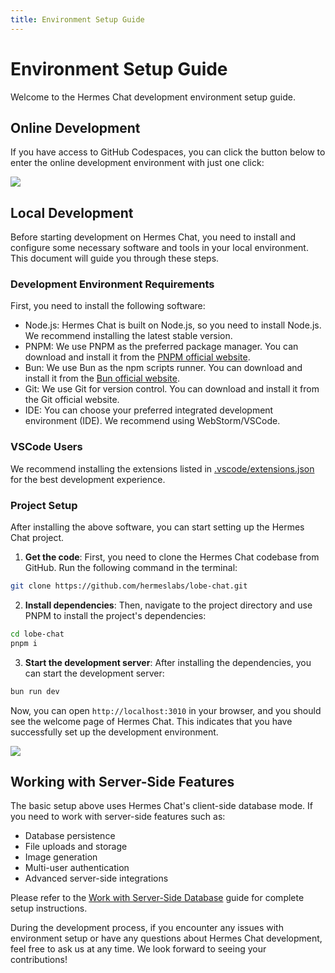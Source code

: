 ```yaml
---
title: Environment Setup Guide
---
```


# Environment Setup Guide

Welcome to the Hermes Chat development environment setup guide.

## Online Development

If you have access to GitHub Codespaces, you can click the button below to enter the online development environment with just one click:

[![][codespaces-shield]][codespaces-link]

## Local Development

Before starting development on Hermes Chat, you need to install and configure some necessary software and tools in your local environment. This document will guide you through these steps.

### Development Environment Requirements

First, you need to install the following software:

- Node.js: Hermes Chat is built on Node.js, so you need to install Node.js. We recommend installing the latest stable version.
- PNPM: We use PNPM as the preferred package manager. You can download and install it from the [PNPM official website](https://pnpm.io/installation).
- Bun: We use Bun as the npm scripts runner. You can download and install it from the [Bun official website](https://bun.com/docs/installation).
- Git: We use Git for version control. You can download and install it from the Git official website.
- IDE: You can choose your preferred integrated development environment (IDE). We recommend using WebStorm/VSCode.

### VSCode Users

We recommend installing the extensions listed in [.vscode/extensions.json](https://github.com/hermeslabs/lobe-chat/blob/main/.vscode/extensions.json) for the best development experience.

### Project Setup

After installing the above software, you can start setting up the Hermes Chat project.

1. **Get the code**: First, you need to clone the Hermes Chat codebase from GitHub. Run the following command in the terminal:

```bash
git clone https://github.com/hermeslabs/lobe-chat.git
```

2. **Install dependencies**: Then, navigate to the project directory and use PNPM to install the project's dependencies:

```bash
cd lobe-chat
pnpm i
```

3. **Start the development server**: After installing the dependencies, you can start the development server:

```bash
bun run dev
```

Now, you can open `http://localhost:3010` in your browser, and you should see the welcome page of Hermes Chat. This indicates that you have successfully set up the development environment.

![](https://github-production-user-asset-6210df.s3.amazonaws.com/28616219/274655364-414bc31e-8511-47a3-af17-209b530effc7.png)

## Working with Server-Side Features

The basic setup above uses Hermes Chat's client-side database mode. If you need to work with server-side features such as:

- Database persistence
- File uploads and storage
- Image generation
- Multi-user authentication
- Advanced server-side integrations

Please refer to the [Work with Server-Side Database](/docs/development/basic/work-with-server-side-database) guide for complete setup instructions.

During the development process, if you encounter any issues with environment setup or have any questions about Hermes Chat development, feel free to ask us at any time. We look forward to seeing your contributions!

[codespaces-link]: https://codespaces.new/hermeslabs/lobe-chat
[codespaces-shield]: https://github.com/codespaces/badge.svg
